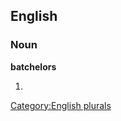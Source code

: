 
==English==

===Noun===
'''batchelors'''

# {{plural of|[[batchelor]]}}

[[Category:English plurals]]